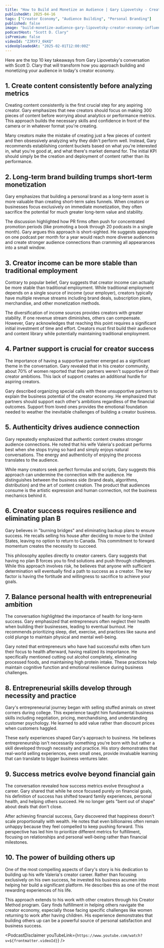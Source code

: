 ```yaml
---
title: "How to Build and Monetize an Audience | Gary Lipovetsky - Creator Economy & Influencer Expert"
publishedAt: 2025-04-16
tags: ["Creator Economy", "Audience Building", "Personal Branding"]
published: false
image: "build-monetize-audience-gary-lipovetsky-creator-economy-influencer-expert.jpg"
podcastHost: "Scott D. Clary"
isPremium: false
videoId: "ZJRYFJ_0kKQ"
videoUploadedAt: "2025-02-01T12:00:00Z"
---
```



<PodcastSummaryPageLayout frontmatter={frontmatter}>

Here are the top 10 key takeaways from Gary Lipovetsky's conversation with Scott D. Clary that will transform how you approach building and monetizing your audience in today's creator economy.

## 1. Create content consistently before analyzing metrics

Creating content consistently is the first crucial step for any aspiring creator. Gary emphasizes that new creators should focus on making 300 pieces of content before worrying about analytics or performance metrics. This approach builds the necessary skills and confidence in front of the camera or in whatever format you're creating.

Many creators make the mistake of creating just a few pieces of content and then obsessively analyzing why they didn't perform well. Instead, Gary recommends establishing content buckets based on what you're interested in, what you're good at, and what there's market demand for. The initial KPI should simply be the creation and deployment of content rather than its performance.

## 2. Long-term brand building trumps short-term monetization

Gary emphasizes that building a personal brand as a long-term asset is more valuable than creating short-term sales funnels. When creators or businesses focus exclusively on immediate monetization, they often sacrifice the potential for much greater long-term value and stability.

The discussion highlighted how PR firms often push for concentrated promotion periods (like promoting a book through 20 podcasts in a single month). Gary argues this approach is short-sighted. He suggests appearing on one podcast per month for a year would reach more diverse audiences and create stronger audience connections than cramming all appearances into a small window.

## 3. Creator income can be more stable than traditional employment

Contrary to popular belief, Gary suggests that creator income can actually be more stable than traditional employment. While traditional employment depends on a single source of income (your employer), creators typically have multiple revenue streams including brand deals, subscription plans, merchandise, and other monetization methods.

The diversification of income sources provides creators with greater stability. If one revenue stream diminishes, others can compensate. However, Gary acknowledges that reaching this point requires a significant initial investment of time and effort. Creators must first build their audience and content library while potentially maintaining traditional employment.

## 4. Partner support is crucial for creator success

The importance of having a supportive partner emerged as a significant theme in the conversation. Gary revealed that in his creator community, about 70% of women reported that their partners weren't supportive of their creator ambitions. This lack of support creates an additional hurdle for aspiring creators.

Gary described organizing special calls with these unsupportive partners to explain the business potential of the creator economy. He emphasized that partners should support each other's ambitions regardless of the financial outcomes. Support from loved ones provides the emotional foundation needed to weather the inevitable challenges of building a creator business.

## 5. Authenticity drives audience connection

Gary repeatedly emphasized that authentic content creates stronger audience connections. He noted that his wife Valeria's podcast performs best when she stops trying so hard and simply enjoys natural conversations. The energy and authenticity of enjoying the process translates to the audience.

While many creators seek perfect formulas and scripts, Gary suggests this approach can undermine the connection with the audience. He distinguishes between the business side (brand deals, algorithms, distribution) and the art of content creation. The product that audiences consume is the artistic expression and human connection, not the business mechanics behind it.

## 6. Creator success requires resilience and eliminating plan B

Gary believes in "burning bridges" and eliminating backup plans to ensure success. He recalls selling his house after deciding to move to the United States, leaving no option to return to Canada. This commitment to forward momentum creates the necessity to succeed.

This philosophy applies directly to creator careers. Gary suggests that having no plan B forces you to find solutions and push through challenges. While this approach involves risk, he believes that anyone with sufficient determination will eventually find a path to success as a creator. The key factor is having the fortitude and willingness to sacrifice to achieve your goals.

## 7. Balance personal health with entrepreneurial ambition

The conversation highlighted the importance of health for long-term success. Gary emphasized that entrepreneurs often neglect their health when building their businesses, leading to eventual burnout. He recommends prioritizing sleep, diet, exercise, and practices like sauna and cold plunge to maintain physical and mental well-being.

Gary noted that entrepreneurs who have had successful exits often turn their focus to health afterward, having realized its importance. He specifically mentioned cutting out alcohol completely, eliminating processed foods, and maintaining high protein intake. These practices help maintain cognitive function and emotional resilience during business challenges.

## 8. Entrepreneurial skills develop through necessity and practice

Gary's entrepreneurial journey began with selling stuffed animals on street corners during college. This experience taught him fundamental business skills including negotiation, pricing, merchandising, and understanding customer psychology. He learned to add value rather than discount prices when customers haggled.

These early experiences shaped Gary's approach to business. He believes entrepreneurship isn't necessarily something you're born with but rather a skill developed through necessity and practice. His story demonstrates that real-world selling experiences, even small ones, provide invaluable learning that can translate to bigger business ventures later.

## 9. Success metrics evolve beyond financial gain

The conversation revealed how success metrics evolve throughout a career. Gary shared that while he once focused purely on financial goals, his definition of success has shifted toward family experiences, personal health, and helping others succeed. He no longer gets "bent out of shape" about deals that don't close.

After achieving financial success, Gary discovered that happiness doesn't scale proportionally with wealth. He notes that even billionaires often remain unhappy because they feel compelled to keep pushing forward. This perspective has led him to prioritize different metrics for fulfillment, focusing on relationships and personal well-being rather than financial milestones.

## 10. The power of building others up

One of the most compelling aspects of Gary's story is his dedication to building up his wife Valeria's creator career. Rather than focusing exclusively on his own success, he invested his business acumen into helping her build a significant platform. He describes this as one of the most rewarding experiences of his life.

This approach extends to his work with other creators through his Creator Method program. Gary finds fulfillment in helping others navigate the creator economy, especially those facing specific challenges like women returning to work after having children. His experience demonstrates that building others up can be a powerful source of personal satisfaction and business success.

<PodcastDisclaimer
  youTubeLink={`https://www.youtube.com/watch?v=${frontmatter.videoId}`}
/>

</PodcastSummaryPageLayout>
